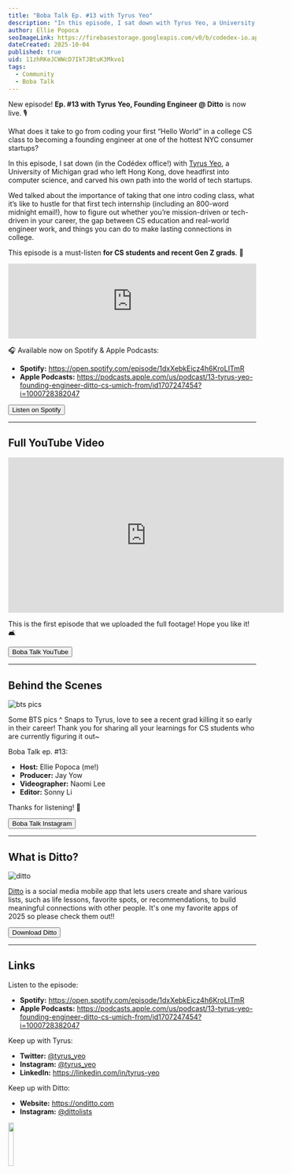 ```yaml
---
title: "Boba Talk Ep. #13 with Tyrus Yeo"
description: "In this episode, I sat down with Tyrus Yeo, a University of Michigan grad who left Hong Kong, dove headfirst into computer science, carved his own path into the world of tech startups, and became the Founding Engineer at Ditto."
author: Ellie Popoca
seoImageLink: https://firebasestorage.googleapis.com/v0/b/codedex-io.appspot.com/o/blogs%2Fboba-talk-episode-13-tyrus-yeo%2Fbanner.png?alt=media&token=72e1c840-be7c-4c91-97f2-963051ffb072
dateCreated: 2025-10-04
published: true
uid: 11zhRKeJCWWcD7IkTJBtuK3Mkvo1
tags:
  - Community
  - Boba Talk
---
```


New episode! **Ep. #13 with Tyrus Yeo, Founding Engineer @ Ditto** is now live. 🎙️

What does it take to go from coding your first “Hello World” in a college CS class to becoming a founding engineer at one of the hottest NYC consumer startups? 

In this episode, I sat down (in the Codédex office!) with [Tyrus Yeo](linkedin.com/in/tyrus-yeo), a University of Michigan grad who left Hong Kong, dove headfirst into computer science, and carved his own path into the world of tech startups.

Wed talked about the importance of taking that one intro coding class, what it’s like to hustle for that first tech internship (including an 800-word midnight email!), how to figure out whether you’re mission-driven or tech-driven in your career, the gap between CS education and real-world engineer work, and things you can do to make lasting connections in college. 

This episode is a must-listen **for CS students and recent Gen Z grads**. 💌

<iframe style={{ borderRadius: "12px" }} src="https://open.spotify.com/embed/episode/1dxXebkEicz4h6KroLITmR?utm_source=generator&theme=0" width="100%" height="152" frameBorder="0" allowFullScreen allow="autoplay; clipboard-write; encrypted-media; fullscreen; picture-in-picture" loading="lazy"></iframe>

🎧 Available now on Spotify & Apple Podcasts:

- **Spotify:** https://open.spotify.com/episode/1dxXebkEicz4h6KroLITmR
- **Apple Podcasts:** https://podcasts.apple.com/us/podcast/13-tyrus-yeo-founding-engineer-ditto-cs-umich-from/id1707247454?i=1000728382047

<div style={{ display: "flex", justifyContent: "center", marginBottom: "1.2rem", transform: "scale(.9)" }}>
  <a href="https://open.spotify.com/episode/1dxXebkEicz4h6KroLITmR" style={{ all: "unset" }} target="_blank" and rel="noopener noreferrer"><Button variant="yellow">Listen on Spotify</Button></a>
</div>

---

## Full YouTube Video

<iframe width="560" height="315" src="https://www.youtube.com/embed/1Su-ZW6Ty8c?si=uC2yXQw-v_JYAUUG" title="YouTube video player" frameborder="0" allow="accelerometer; autoplay; clipboard-write; encrypted-media; gyroscope; picture-in-picture; web-share" referrerpolicy="strict-origin-when-cross-origin" allowfullscreen></iframe>

This is the first episode that we uploaded the full footage! Hope you like it! 🛋️

<div style={{ display: "flex", justifyContent: "center", marginBottom: "1.2rem", transform: "scale(.9)" }}>
  <a href="https://www.youtube.com/@bobatalk" style={{ all: "unset" }} target="_blank" and rel="noopener noreferrer"><Button variant="yellow">Boba Talk YouTube</Button></a>
</div>

---

## Behind the Scenes

![bts pics](https://i.imgur.com/hRyZICP.png)

Some BTS pics ^ Snaps to Tyrus, love to see a recent grad killing it so early in their career! Thank you for sharing all your learnings for CS students who are currently figuring it out~

Boba Talk ep. #13:

- **Host:** Ellie Popoca (me!)
- **Producer:** Jay Yow
- **Videographer:** Naomi Lee
- **Editor:** Sonny Li

Thanks for listening! 🧋

<div style={{ display: "flex", justifyContent: "center", marginBottom: "1.2rem", transform: "scale(.9)" }}>
  <a href="https://www.instagram.com/bobatalk.pod" style={{ all: "unset" }} target="_blank" and rel="noopener noreferrer"><Button variant="yellow">Boba Talk Instagram</Button></a>
</div>

---

## What is Ditto?

![ditto](https://i.imgur.com/ehRPOXv.png)

[Ditto](https://onditto.com) is a social media mobile app that lets users create and share various lists, such as life lessons, favorite spots, or recommendations, to build meaningful connections with other people. It's one my favorite apps of 2025 so please check them out!!

<div style={{ display: "flex", justifyContent: "center", marginBottom: "1.2rem", transform: "scale(.9)" }}>
  <a href="https://apps.apple.com/us/app/ditto-your-life-in-lists/id6711330085" style={{ all: "unset" }} target="_blank" and rel="noopener noreferrer"><Button variant="yellow">Download Ditto</Button></a>
</div>

---

## Links

Listen to the episode: 

- **Spotify:** https://open.spotify.com/episode/1dxXebkEicz4h6KroLITmR
- **Apple Podcasts:** https://podcasts.apple.com/us/podcast/13-tyrus-yeo-founding-engineer-ditto-cs-umich-from/id1707247454?i=1000728382047

Keep up with Tyrus:

- **Twitter:** [@tyrus_yeo](https://x.com/tyrus_yeo)
- **Instagram:** [@tyrus_yeo](https://instagram.com/tyrus_yeo)
- **LinkedIn:** https://linkedin.com/in/tyrus-yeo

Keep up with Ditto:

- **Website:** https://onditto.com
- ⁠**Instagram:** ⁠[@dittolists](https://instagram.com/dittolists)

<img src="https://i.imgur.com/6bChXzR.gif" width="15%" />
